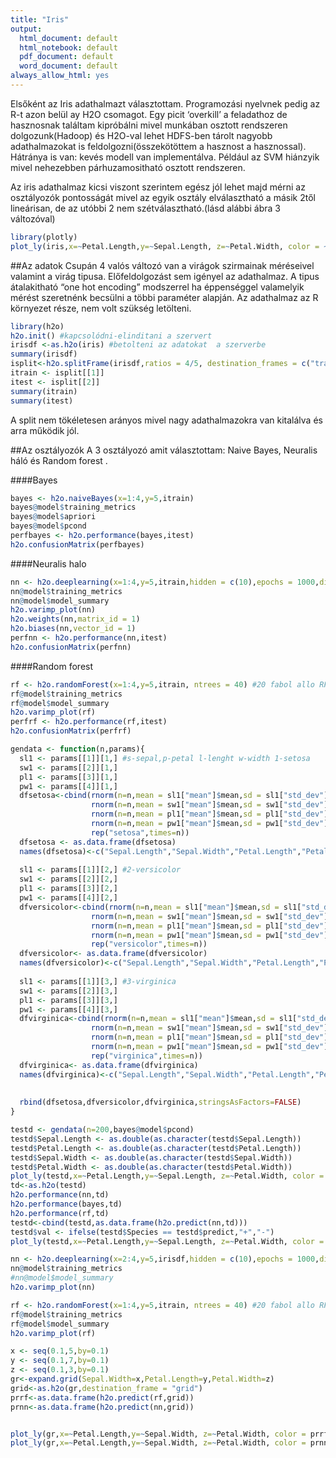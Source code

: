 ```yaml
---
title: "Iris"
output:
  html_document: default
  html_notebook: default
  pdf_document: default
  word_document: default
always_allow_html: yes
---
```


Elsőként az Iris adathalmazt választottam. Programozási nyelvnek pedig az R-t azon belül ay H2O csomagot. Egy picit 'overkill' a feladathoz de hasznosnak találtam kipróbálni mivel munkában osztott rendszeren dolgozunk(Hadoop) és H2O-val lehet HDFS-ben tárolt nagyobb adathalmazokat is feldolgozni(összekötöttem a hasznost a hasznossal). Hátránya is van: kevés modell van implementálva. Például az SVM hiánzyik mivel nehezebben párhuzamositható osztott rendszeren.

Az iris adathalmaz kicsi viszont szerintem egész jól lehet majd mérni az osztályozók pontosságát mivel az egyik osztály elválasztható a másik 2től lineárisan, de az utóbbi 2 nem szétválasztható.(lásd alábbi ábra 3 változóval)


```r
library(plotly)
plot_ly(iris,x=~Petal.Length,y=~Sepal.Length, z=~Petal.Width, color = ~Species, type="scatter3d",marker = list(opacity=0.5))
```


##Az adatok
Csupán 4 valós változó van a virágok szirmainak méréseivel valamint a virág tipusa. Előfeldolgozást sem igényel az adathalmaz. A tipus átalakitható "one hot encoding" modszerrel ha éppenséggel valamelyik mérést szeretnénk becsülni a többi  paraméter alapján. Az adathalmaz az R környezet része, nem volt szükség letölteni.


```r
library(h2o)
h2o.init() #kapcsolódni-elinditani a szervert
irisdf <-as.h2o(iris) #betolteni az adatokat  a szerverbe
summary(irisdf)
isplit<-h2o.splitFrame(irisdf,ratios = 4/5, destination_frames = c("train","test"),seed = 1) #felosztas
itrain <- isplit[[1]]
itest <- isplit[[2]]
summary(itrain)
summary(itest)
```
A split nem tökéletesen arányos mivel nagy adathalmazokra van kitalálva és arra működik jól.


##Az osztályozók
A 3 osztályozó amit választottam: Naive Bayes, Neuralis háló és Random forest .


####Bayes
```r
bayes <- h2o.naiveBayes(x=1:4,y=5,itrain)
bayes@model$training_metrics
bayes@model$apriori
bayes@model$pcond
perfbayes <- h2o.performance(bayes,itest)
h2o.confusionMatrix(perfbayes)
```
####Neuralis halo
```r
nn <- h2o.deeplearning(x=1:4,y=5,itrain,hidden = c(10),epochs = 1000,diagnostics=TRUE,variable_importances = TRUE,export_weights_and_biases=TRUE) #egy 10es rejtett reteg
nn@model$training_metrics
nn@model$model_summary
h2o.varimp_plot(nn)
h2o.weights(nn,matrix_id = 1)
h2o.biases(nn,vector_id = 1)
perfnn <- h2o.performance(nn,itest)
h2o.confusionMatrix(perfnn)
```

####Random forest
```r
rf <- h2o.randomForest(x=1:4,y=5,itrain, ntrees = 40) #20 fabol allo RF
rf@model$training_metrics
rf@model$model_summary
h2o.varimp_plot(rf)
perfrf <- h2o.performance(rf,itest)
h2o.confusionMatrix(perfrf)
```



```r
gendata <- function(n,params){
  sl1 <- params[[1]][1,] #s-sepal,p-petal l-lenght w-width 1-setosa
  sw1 <- params[[2]][1,]
  pl1 <- params[[3]][1,]
  pw1 <- params[[4]][1,]
  dfsetosa<-cbind(rnorm(n=n,mean = sl1["mean"]$mean,sd = sl1["std_dev"]$std_dev),
                  rnorm(n=n,mean = sw1["mean"]$mean,sd = sw1["std_dev"]$std_dev),
                  rnorm(n=n,mean = pl1["mean"]$mean,sd = pl1["std_dev"]$std_dev),
                  rnorm(n=n,mean = pw1["mean"]$mean,sd = pw1["std_dev"]$std_dev),
                  rep("setosa",times=n))
  dfsetosa <- as.data.frame(dfsetosa)
  names(dfsetosa)<-c("Sepal.Length","Sepal.Width","Petal.Length","Petal.Width","Species")
  
  sl1 <- params[[1]][2,] #2-versicolor
  sw1 <- params[[2]][2,]
  pl1 <- params[[3]][2,]
  pw1 <- params[[4]][2,]
  dfversicolor<-cbind(rnorm(n=n,mean = sl1["mean"]$mean,sd = sl1["std_dev"]$std_dev),
                  rnorm(n=n,mean = sw1["mean"]$mean,sd = sw1["std_dev"]$std_dev),
                  rnorm(n=n,mean = pl1["mean"]$mean,sd = pl1["std_dev"]$std_dev),
                  rnorm(n=n,mean = pw1["mean"]$mean,sd = pw1["std_dev"]$std_dev),
                  rep("versicolor",times=n))
  dfversicolor<- as.data.frame(dfversicolor)
  names(dfversicolor)<-c("Sepal.Length","Sepal.Width","Petal.Length","Petal.Width","Species")
  
  sl1 <- params[[1]][3,] #3-virginica
  sw1 <- params[[2]][3,]
  pl1 <- params[[3]][3,]
  pw1 <- params[[4]][3,]
  dfvirginica<-cbind(rnorm(n=n,mean = sl1["mean"]$mean,sd = sl1["std_dev"]$std_dev),
                  rnorm(n=n,mean = sw1["mean"]$mean,sd = sw1["std_dev"]$std_dev),
                  rnorm(n=n,mean = pl1["mean"]$mean,sd = pl1["std_dev"]$std_dev),
                  rnorm(n=n,mean = pw1["mean"]$mean,sd = pw1["std_dev"]$std_dev),
                  rep("virginica",times=n))
  dfvirginica<- as.data.frame(dfvirginica)
  names(dfvirginica)<-c("Sepal.Length","Sepal.Width","Petal.Length","Petal.Width","Species")
  
  
  rbind(dfsetosa,dfversicolor,dfvirginica,stringsAsFactors=FALSE)
}

testd <- gendata(n=200,bayes@model$pcond) 
testd$Sepal.Length <- as.double(as.character(testd$Sepal.Length))
testd$Petal.Length <- as.double(as.character(testd$Petal.Length))
testd$Sepal.Width <- as.double(as.character(testd$Sepal.Width))
testd$Petal.Width <- as.double(as.character(testd$Petal.Width))
plot_ly(testd,x=~Petal.Length,y=~Sepal.Length, z=~Petal.Width, color = ~Species,marker = list(opacity=0.5))
td<-as.h2o(testd)
h2o.performance(nn,td)
h2o.performance(bayes,td)
h2o.performance(rf,td)
testd<-cbind(testd,as.data.frame(h2o.predict(nn,td)))
testd$val <- ifelse(testd$Species == testd$predict,"+","-")
plot_ly(testd,x=~Petal.Length,y=~Sepal.Length, z=~Petal.Width, color = ~val,colors=c("red","green"),marker = list(opacity=0.2),text=~paste(Species," ",predict))
```

```r
nn <- h2o.deeplearning(x=2:4,y=5,irisdf,hidden = c(10),epochs = 1000,diagnostics=TRUE,variable_importances = TRUE,export_weights_and_biases=TRUE) #egy 10es rejtett reteg
nn@model$training_metrics
#nn@model$model_summary
h2o.varimp_plot(nn)

```

```r
rf <- h2o.randomForest(x=1:4,y=5,itrain, ntrees = 40) #20 fabol allo RF
rf@model$training_metrics
rf@model$model_summary
h2o.varimp_plot(rf)
```

```r
x <- seq(0.1,5,by=0.1)
y <- seq(0.1,7,by=0.1)
z <- seq(0.1,3,by=0.1)
gr<-expand.grid(Sepal.Width=x,Petal.Length=y,Petal.Width=z)
grid<-as.h2o(gr,destination_frame = "grid")
prrf<-as.data.frame(h2o.predict(rf,grid))
prnn<-as.data.frame(h2o.predict(nn,grid))



```

```r
plot_ly(gr,x=~Petal.Length,y=~Sepal.Width, z=~Petal.Width, color = prrf$predict,marker = list(opacity=0.1,size=2))
plot_ly(gr,x=~Petal.Length,y=~Sepal.Width, z=~Petal.Width, color = prnn$predict,marker = list(opacity=0.1,size=2))


```



